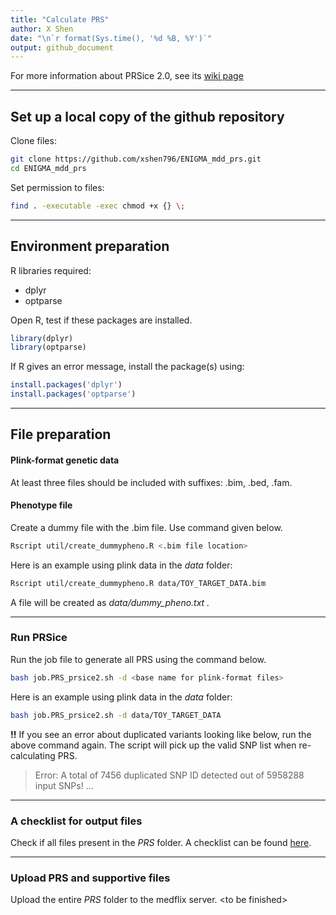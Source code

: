 ---
title: "Calculate PRS"
author: X Shen  
date: "\n`r format(Sys.time(), '%d %B, %Y')`"
output: github_document
---

For more information about PRSice 2.0, see its [wiki page](http://prsice.info/)

------------------------------------------------------------------------

## Set up a local copy of the github repository

Clone files:

```{bash, eval=F}
git clone https://github.com/xshen796/ENIGMA_mdd_prs.git
cd ENIGMA_mdd_prs
```

Set permission to files:

```{bash, eval=F}
find . -executable -exec chmod +x {} \;
```

------------------------------------------------------------------------

## Environment preparation

R libraries required:

-   dplyr
-   optparse

Open R, test if these packages are installed.

```{r, eval = F}
library(dplyr)
library(optparse)
```

If R gives an error message, install the package(s) using:

```{r, eval = F}
install.packages('dplyr')
install.packages('optparse')
```

------------------------------------------------------------------------

## File preparation

#### Plink-format genetic data

At least three files should be included with suffixes: .bim, .bed, .fam.

#### Phenotype file

Create a dummy file with the .bim file. Use command given below.

```{bash, eval = F}
Rscript util/create_dummypheno.R <.bim file location>
```

Here is an example using plink data in the *data* folder:

```{bash, eval = F}
Rscript util/create_dummypheno.R data/TOY_TARGET_DATA.bim
```

A file will be created as *data/dummy_pheno.txt .*

------------------------------------------------------------------------

### Run PRSice

Run the job file to generate all PRS using the command below.

```{bash, eval=F}
bash job.PRS_prsice2.sh -d <base name for plink-format files>
```

Here is an example using plink data in the *data* folder:

```{bash, eval = F}
bash job.PRS_prsice2.sh -d data/TOY_TARGET_DATA
```

**!!** If you see an error about duplicated variants looking like below, run the above command again. The script will pick up the valid SNP list when re-calculating PRS.

> Error: A total of 7456 duplicated SNP ID detected out of 5958288 input SNPs! ...

------------------------------------------------------------------------

### A checklist for output files

Check if all files present in the *PRS* folder. A checklist can be found [here](https://github.com/xshen796/ENIGMA_mdd_prs/blob/main/script/PREP_PRS/CheckList_output.md).

------------------------------------------------------------------------

### Upload PRS and supportive files

Upload the entire *PRS* folder to the medflix server. \<to be finished\>
